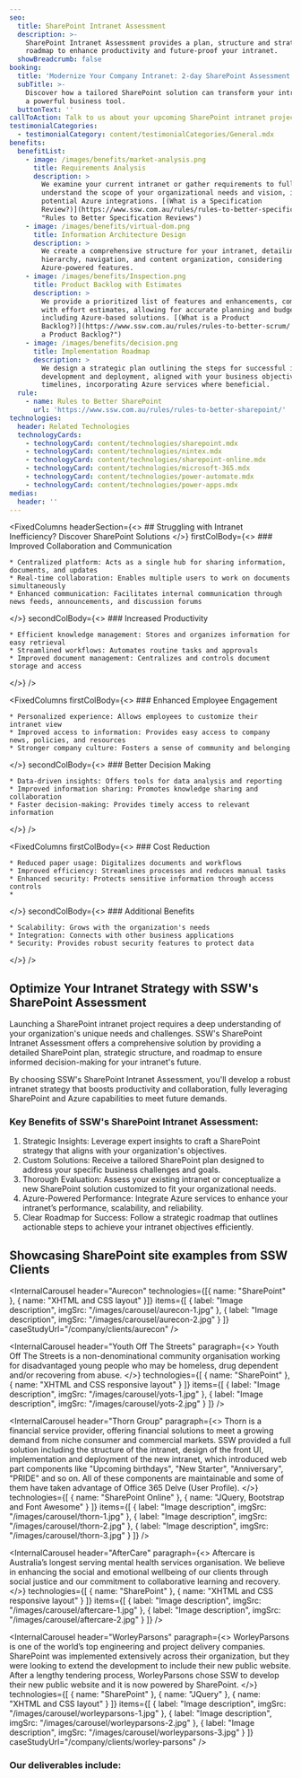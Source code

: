 ```yaml
---
seo:
  title: SharePoint Intranet Assessment
  description: >-
    SharePoint Intranet Assessment provides a plan, structure and strategic
    roadmap to enhance productivity and future-proof your intranet.
  showBreadcrumb: false
booking:
  title: 'Modernize Your Company Intranet: 2-day SharePoint Assessment'
  subTitle: >-
    Discover how a tailored SharePoint solution can transform your intranet into
    a powerful business tool.
  buttonText: ''
callToAction: Talk to us about your upcoming SharePoint intranet project.
testimonialCategories:
  - testimonialCategory: content/testimonialCategories/General.mdx
benefits:
  benefitList:
    - image: /images/benefits/market-analysis.png
      title: Requirements Analysis
      description: >
        We examine your current intranet or gather requirements to fully
        understand the scope of your organizational needs and vision, including
        potential Azure integrations. [(What is a Specification
        Review?)](https://www.ssw.com.au/rules/rules-to-better-specification-reviews/
        "Rules to Better Specification Reviews")
    - image: /images/benefits/virtual-dom.png
      title: Information Architecture Design
      description: >
        We create a comprehensive structure for your intranet, detailing site
        hierarchy, navigation, and content organization, considering
        Azure-powered features.
    - image: /images/benefits/Inspection.png
      title: Product Backlog with Estimates
      description: >
        We provide a prioritized list of features and enhancements, complete
        with effort estimates, allowing for accurate planning and budgeting,
        including Azure-based solutions. [(What is a Product
        Backlog?)](https://www.ssw.com.au/rules/rules-to-better-scrum/ "What is
        a Product Backlog?")
    - image: /images/benefits/decision.png
      title: Implementation Roadmap
      description: >
        We design a strategic plan outlining the steps for successful intranet
        development and deployment, aligned with your business objectives and
        timelines, incorporating Azure services where beneficial.
  rule:
    - name: Rules to Better SharePoint
      url: 'https://www.ssw.com.au/rules/rules-to-better-sharepoint/'
technologies:
  header: Related Technologies
  technologyCards:
    - technologyCard: content/technologies/sharepoint.mdx
    - technologyCard: content/technologies/nintex.mdx
    - technologyCard: content/technologies/sharepoint-online.mdx
    - technologyCard: content/technologies/microsoft-365.mdx
    - technologyCard: content/technologies/power-automate.mdx
    - technologyCard: content/technologies/power-apps.mdx
medias:
  header: ''
---
```


<FixedColumns
  headerSection={<>
    ## Struggling with Intranet Inefficiency? Discover SharePoint Solutions
  </>}
  firstColBody={<>
    ### Improved Collaboration and Communication
    
    * Centralized platform: Acts as a single hub for sharing information, documents, and updates
    * Real-time collaboration: Enables multiple users to work on documents simultaneously
    * Enhanced communication: Facilitates internal communication through news feeds, announcements, and discussion forums
  </>}
  secondColBody={<>
    ### Increased Productivity
    
    * Efficient knowledge management: Stores and organizes information for easy retrieval
    * Streamlined workflows: Automates routine tasks and approvals
    * Improved document management: Centralizes and controls document storage and access
  </>}
/>

<FixedColumns
  firstColBody={<>
    ### Enhanced Employee Engagement
    
    * Personalized experience: Allows employees to customize their intranet view
    * Improved access to information: Provides easy access to company news, policies, and resources
    * Stronger company culture: Fosters a sense of community and belonging
  </>}
  secondColBody={<>
    ### Better Decision Making
    
    * Data-driven insights: Offers tools for data analysis and reporting
    * Improved information sharing: Promotes knowledge sharing and collaboration
    * Faster decision-making: Provides timely access to relevant information
  </>}
/>

<FixedColumns
  firstColBody={<>
    ### Cost Reduction
    
    * Reduced paper usage: Digitalizes documents and workflows
    * Improved efficiency: Streamlines processes and reduces manual tasks
    * Enhanced security: Protects sensitive information through access controls
    *
  </>}
  secondColBody={<>
    ### Additional Benefits
    
    * Scalability: Grows with the organization's needs
    * Integration: Connects with other business applications
    * Security: Provides robust security features to protect data
  </>}
/>

## Optimize Your Intranet Strategy with SSW's SharePoint Assessment

Launching a SharePoint intranet project requires a deep understanding of your organization's unique needs and challenges. SSW's SharePoint Intranet Assessment offers a comprehensive solution by providing a detailed SharePoint plan, strategic structure, and roadmap to ensure informed decision-making for your intranet's future.

By choosing SSW's SharePoint Intranet Assessment, you'll develop a robust intranet strategy that boosts productivity and collaboration, fully leveraging SharePoint and Azure capabilities to meet future demands.

### Key Benefits of SSW's SharePoint Intranet Assessment:

1. Strategic Insights: Leverage expert insights to craft a SharePoint strategy that aligns with your organization's objectives.
2. Custom Solutions: Receive a tailored SharePoint plan designed to address your specific business challenges and goals.
3. Thorough Evaluation: Assess your existing intranet or conceptualize a new SharePoint solution customized to fit your organizational needs.
4. Azure-Powered Performance: Integrate Azure services to enhance your intranet’s performance, scalability, and reliability.
5. Clear Roadmap for Success: Follow a strategic roadmap that outlines actionable steps to achieve your intranet objectives efficiently.

## Showcasing SharePoint site examples from SSW Clients

<InternalCarousel
  header="Aurecon"
  technologies={[{ name: "SharePoint" }, { name: "XHTML and CSS layout" }]}
  items={[
    { label: "Image description", imgSrc: "/images/carousel/aurecon-1.jpg" },
    { label: "Image description", imgSrc: "/images/carousel/aurecon-2.jpg" }
  ]}
  caseStudyUrl="/company/clients/aurecon"
/>

<InternalCarousel
  header="Youth Off The Streets"
  paragraph={<>
    Youth Off The Streets is a non-denominational community organisation working for disadvantaged young people who may be homeless, drug dependent and/or recovering from abuse.
  </>}
  technologies={[
    { name: "SharePoint" },
    { name: "XHTML and CSS responsive layout" }
  ]}
  items={[
    { label: "Image description", imgSrc: "/images/carousel/yots-1.jpg" },
    { label: "Image description", imgSrc: "/images/carousel/yots-2.jpg" }
  ]}
/>

<InternalCarousel
  header="Thorn Group"
  paragraph={<>
    Thorn is a financial service provider, offering financial solutions to meet a growing demand from niche consumer and commercial markets. SSW provided a full solution including the structure of the intranet, design of the front UI, implementation and deployment of the new intranet, which introduced web part components like "Upcoming birthdays", "New Starter", "Anniversary", "PRIDE" and so on. All of these components are maintainable and some of them have taken advantage of Office 365 Delve (User Profile).
  </>}
  technologies={[
    { name: "SharePoint Online" },
    { name: "JQuery, Bootstrap and Font Awesome" }
  ]}
  items={[
    { label: "Image description", imgSrc: "/images/carousel/thorn-1.jpg" },
    { label: "Image description", imgSrc: "/images/carousel/thorn-2.jpg" },
    { label: "Image description", imgSrc: "/images/carousel/thorn-3.jpg" }
  ]}
/>

<InternalCarousel
  header="AfterCare"
  paragraph={<>
    Aftercare is Australia’s longest serving mental health services organisation. We believe in enhancing the social and emotional wellbeing of our clients through social justice and our commitment to collaborative learning and recovery.
  </>}
  technologies={[
    { name: "SharePoint" },
    { name: "XHTML and CSS responsive layout" }
  ]}
  items={[
    { label: "Image description", imgSrc: "/images/carousel/aftercare-1.jpg" },
    { label: "Image description", imgSrc: "/images/carousel/aftercare-2.jpg" }
  ]}
/>

<InternalCarousel
  header="WorleyParsons"
  paragraph={<>
    WorleyParsons is one of the world’s top engineering and project delivery companies. SharePoint was implemented extensively across their organization, but they were looking to extend the development to include their new public website. After a lengthy tendering process, WorleyParsons chose SSW to develop their new public website and it is now powered by SharePoint.
  </>}
  technologies={[
    { name: "SharePoint" },
    { name: "JQuery" },
    { name: "XHTML and CSS layout" }
  ]}
  items={[
    {
      label: "Image description",
      imgSrc: "/images/carousel/worleyparsons-1.jpg"
    },
    {
      label: "Image description",
      imgSrc: "/images/carousel/worleyparsons-2.jpg"
    },
    { label: "Image description", imgSrc: "/images/carousel/worleyparsons-3.jpg" }
  ]}
  caseStudyUrl="/company/clients/worley-parsons"
/>

### Our deliverables include:
